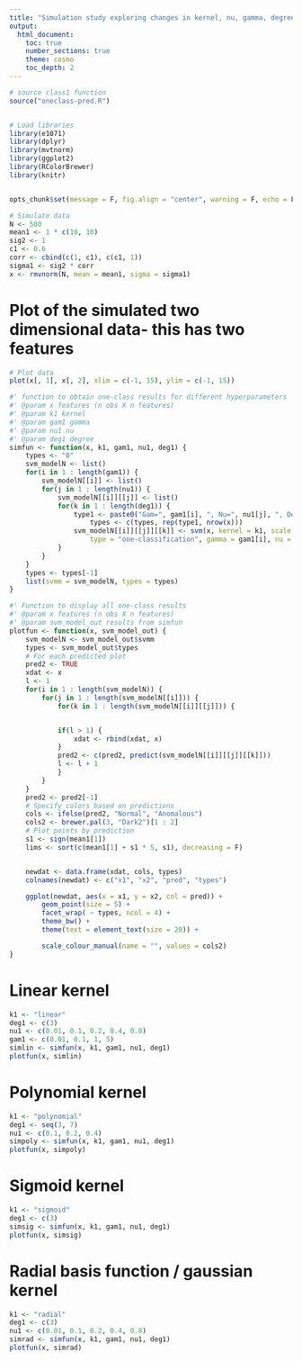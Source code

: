 ```yaml
---
title: "Simulation study exploring changes in kernel, nu, gamma, degree"
output:
  html_document:
    toc: true
    number_sections: true
    theme: cosmo
    toc_depth: 2
---
```





```r
# source class1 function
source("oneclass-pred.R")


# Load libraries
library(e1071)
library(dplyr)
library(mvtnorm)
library(ggplot2)
library(RColorBrewer)
library(knitr)


opts_chunk$set(message = F, fig.align = "center", warning = F, echo = F, fig.width = 15, fig.height = 15)

```




```r
# Simulate data
N <- 500
mean1 <- 1 * c(10, 10)
sig2 <- 1
c1 <- 0.6
corr <- cbind(c(1, c1), c(c1, 1))
sigma1 <- sig2 * corr
x <- rmvnorm(N, mean = mean1, sigma = sigma1)
```


# Plot of the simulated two dimensional data- this has two features

```r
# Plot data
plot(x[, 1], x[, 2], xlim = c(-1, 15), ylim = c(-1, 15))

```





```r
#' function to obtain one-class results for different hyperparameters
#' @param x features (n obs X n features)
#' @param k1 kernel
#' @param gam1 gamma
#' @param nu1 nu
#' @param deg1 degree
simfun <- function(x, k1, gam1, nu1, deg1) {
	types <- "0"
	svm_modelN <- list()
	for(i in 1 : length(gam1)) {
		svm_modelN[[i]] <- list()
		for(j in 1 : length(nu1)) {
			svm_modelN[[i]][[j]] <- list()
			for(k in 1 : length(deg1)) {
				type1 <- paste0("Gam=", gam1[i], ", Nu=", nu1[j], ", Deg=", deg1[k]) 
			        types <- c(types, rep(type1, nrow(x)))	
				svm_modelN[[i]][[j]][[k]] <- svm(x, kernel = k1, scale = F, 
					type = "one-classification", gamma = gam1[i], nu = nu1[j], degree = deg1[k])
			}
		}
	}
	types <- types[-1]
	list(svmm = svm_modelN, types = types)
}


```



```r


#' Function to display all one-class results
#' @param x features (n obs X n features)
#' @param svm_model_out results from simfun 
plotfun <- function(x, svm_model_out) {
	svm_modelN <- svm_model_out$svmm
	types <- svm_model_out$types
	# For each predicted plot
	pred2 <- TRUE
	xdat <- x
	l <- 1
	for(i in 1 : length(svm_modelN)) {
		for(j in 1 : length(svm_modelN[[i]])) {
			for(k in 1 : length(svm_modelN[[i]][[j]])) {


			if(l > 1) {
				xdat <- rbind(xdat, x)
			}
			pred2 <- c(pred2, predict(svm_modelN[[i]][[j]][[k]]))
			l <- l + 1
			}
		}
	}
	pred2 <- pred2[-1]
	# Specify colors based on predictions
	cols <- ifelse(pred2, "Normal", "Anomalous")
	cols2 <- brewer.pal(3, "Dark2")[1 : 2]
	# Plot points by prediction
	s1 <- sign(mean1[1])
	lims <- sort(c(mean1[1] + s1 * 5, s1), decreasing = F)


	newdat <- data.frame(xdat, cols, types)
	colnames(newdat) <- c("x1", "x2", "pred", "types")

	ggplot(newdat, aes(x = x1, y = x2, col = pred)) + 
		geom_point(size = 5) + 
		facet_wrap( ~ types, ncol = 4) +
		theme_bw() +
		theme(text = element_text(size = 20)) +

		scale_colour_manual(name = "", values = cols2)
}

```

# Linear kernel


```r
k1 <- "linear"
deg1 <- c(3)
nu1 <- c(0.01, 0.1, 0.2, 0.4, 0.8)
gam1 <- c(0.01, 0.1, 1, 5)
simlin <- simfun(x, k1, gam1, nu1, deg1) 
plotfun(x, simlin)
```




# Polynomial kernel


```r
k1 <- "polynomial"
deg1 <- seq(3, 7)
nu1 <- c(0.1, 0.2, 0.4)
simpoly <- simfun(x, k1, gam1, nu1, deg1) 
plotfun(x, simpoly)
```

# Sigmoid kernel


```r
k1 <- "sigmoid"
deg1 <- c(3)
simsig <- simfun(x, k1, gam1, nu1, deg1) 
plotfun(x, simsig)
```

# Radial basis function / gaussian kernel


```r
k1 <- "radial"
deg1 <- c(3)
nu1 <- c(0.01, 0.1, 0.2, 0.4, 0.8)
simrad <- simfun(x, k1, gam1, nu1, deg1) 
plotfun(x, simrad)
```


